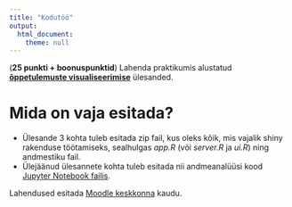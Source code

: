 ```yaml
---
title: "Kodutöö"
output: 
  html_document:
    theme: null
---
```



(**25 punkti + boonuspunktid**) Lahenda praktikumis alustatud [**õppetulemuste visualiseerimise**](../praktikum3_oppeained) ülesanded.

# Mida on vaja esitada?

* Ülesande 3 kohta tuleb esitada zip fail, kus oleks kõik, mis vajalik shiny rakenduse töötamiseks, sealhulgas *app.R* (või *server.R* ja *ui.R*) ning andmestiku fail.
* Ülejäänud ülesannete kohta tuleb esitada nii andmeanalüüsi kood [Jupyter Notebook failis](https://raw.githubusercontent.com/andmeteadus/2020/master/_praktikum3/kodutoo/kodutoo3.ipynb).

Lahendused esitada [Moodle keskkonna](https://moodle.ut.ee/course/view.php?id=8013#section-1) kaudu.
